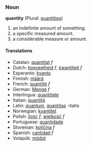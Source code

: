 === Noun ===
'''quantity''' (Plural: [[quantities]])

# an indefinite amount of something.
# a specific measured amount.
# a considerable measure or amount.

==== Translations ====
*Catalan: [[quantitat]] ''f''
*Dutch: [[hoeveelheid]] ''f'', [[kwantiteit]] ''f''
*Esperanto: [[kvanto]]
*Finnish: [[määrä]]
*French: [[quantité]] ''f''
*German: [[Menge]] ''f''
*Interlingua: [[quantitate]]
*Italian: [[quantità]]
*Latin: [[quantum]], [[quantitas]] -itatis
*Norwegian: [[kvantitet]]
*Polish: [[ilość]] ''f'', [[wielkość]] ''f''
*Portuguese: [[quantidade]]
*Slovenian: [[količina]] ''f''
*Spanish: [[cantidad]] ''f''
*Volapük: [[mödot]]